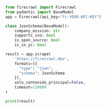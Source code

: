 ```python Python
from firecrawl import Firecrawl
from pydantic import BaseModel
app = Firecrawl(api_key="fc-YOUR-API-KEY")

class JsonSchema(BaseModel):
    company_mission: str
    supports_sso: bool
    is_open_source: bool
    is_in_yc: bool

result = app.scrape(
    'https://firecrawl.dev',
    formats=[{
      "type": "json",
      "schema": JsonSchema
    }],
    solo_contenido_principal=False,
    timeout=120000
)

print(result)
```
